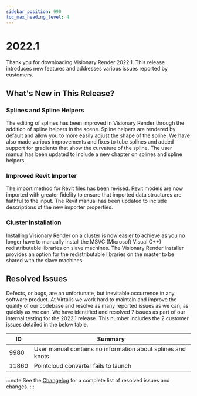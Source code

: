 ```yaml
---
sidebar_position: 990
toc_max_heading_level: 4
---
```


# 2022.1

Thank you for downloading Visionary Render 2022.1. This release introduces new features and addresses various issues reported by customers. 

## What's New in This Release?

### Splines and Spline Helpers

The editing of splines has been improved in Visionary Render through the addition of spline helpers in the scene. Spline helpers are rendered by default and allow you to more easily adjust the shape of the spline. We have also made various improvements and fixes to tube splines and added support for gradients that show the curvature of the spline. The user manual has been updated to include a new chapter on splines and spline helpers. 

### Improved Revit Importer

The import method for Revit files has been revised. Revit models are now imported with greater fidelity to ensure that imported data structures are faithful to the input. The Revit manual has been updated to include descriptions of the new importer properties.

### Cluster Installation

Installing Visionary Render on a cluster is now easier to achieve as you no longer have to manually install the MSVC (Microsoft Visual C++) redistributable libraries on slave machines. The Visionary Render installer provides an option for the redistributable libraries on the master to be shared with the slave machines.

## Resolved Issues

Defects, or bugs, are an unfortunate, but inevitable occurrence in any software product. At Virtalis we work hard to maintain and improve the quality of our codebase and resolve as many reported issues as we can, as quickly as we can. We have identified and resolved 7 issues as part of our internal testing for the 2022.1 release. This number includes the 2 customer issues detailed in the below table.

| ID | Summary |
|---|---|
| 9980 | User manual contains no information about splines and knots |
| 11860 | Pointcloud converter fails to launch |

:::note
See the [Changelog](../../changelogs/visionary-render#20221) for a complete list of resolved issues and changes.
:::
